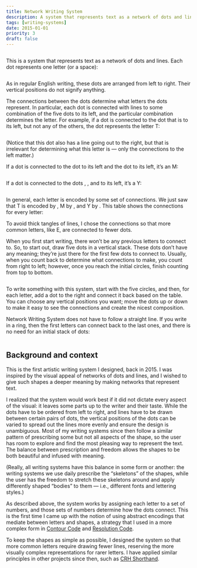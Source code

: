 ```yaml
---
title: Network Writing System
description: A system that represents text as a network of dots and lines
tags: [writing-systems]
date: 2015-01-01
priority: 3
draft: false
---
```


<Box factor={3} extend={true} top={2} bottom={2}>
<Img src="nws/intro.svg" uses="fp" alt="" />
</Box>

This is a system that represents text as a network of dots and lines. Each dot represents one letter (or a space):

<Box factor={1.4}>
<Img src="nws/Sample.svg" alt="" />
</Box>

As in regular English writing, these dots are arranged from left to right. Their vertical positions do not signify anything.

The connections between the dots determine what letters the dots represent. In particular, each dot is connected with lines to some combination of the five dots to its left, and the particular combination determines the letter. For example, if a dot is connected to the dot that is <Connections nums="2"/> to its left, but not any of the others, the dot represents the letter T:

<Box factor={0.6}>
<Img src="nws/T.svg" alt="" />
</Box>

(Notice that this dot also has a line going out to the right, but that is irrelevant for determining what this letter is — only the connections to the left matter.)

If a dot is connected to the dot <Connections nums="3"/> to its left and the dot <Connections nums="5"/> to its left, it’s an M:

<Box factor={0.6}>
<Img src="nws/M.svg" alt="" />
</Box>

If a dot is connected to the dots <Connections nums="1"/>, <Connections nums="2"/>, and <Connections nums="5"/> to its left, it’s a Y:

<Box factor={0.6}>
<Img src="nws/Y.svg" alt="" />
</Box>

In general, each letter is encoded by some set of connections. We just saw that T is encoded by <Connections nums="2"/>, M by <Connections nums="35"/>, and Y by <Connections nums="125"/>. This table shows the connections for every letter:

<div id="encoding">
  <div class="encoding-col">
    <Pair char="A" nums="3"/>
    <Pair char="B" nums="135"/>
    <Pair char="C" nums="25"/>
    <Pair char="D" nums="23"/>
    <Pair char="E" nums="1"/>
    <Pair char="F" nums="123"/>
    <Pair char="G" nums="124"/>
    <Pair char="H" nums="14"/>
    <Pair char="I" nums="5"/>
  </div>
    <div class="encoding-col">
    <Pair char="J" nums="235"/>
    <Pair char="K" nums="234"/>
    <Pair char="L" nums="24"/>
    <Pair char="M" nums="35"/>
    <Pair char="N" nums="12"/>
    <Pair char="O" nums="4"/>
    <Pair char="P" nums="134"/>
    <Pair char="Q" nums="345"/>
    <Pair char="R" nums="15"/>
  </div>
    <div class="encoding-col">
    <Pair char="S" nums="13"/>
    <Pair char="T" nums="2"/>
    <Pair char="U" nums="34"/>
    <Pair char="V" nums="145"/>
    <Pair char="W" nums="45"/>
    <Pair char="X" nums="245"/>
    <Pair char="Y" nums="125"/>
    <Pair char="Z" nums="1234"/>
    <span id="space"><Pair char="space" nums="none"/></span>
  </div>
</div>

To avoid thick tangles of lines, I chose the connections so that more common letters, like E, are connected to fewer dots.

When you first start writing, there won’t be any previous letters to connect to. So, to start out, draw five dots in a vertical stack. These dots don’t have any meaning; they’re just there for the first few dots to connect to. Usually, when you count back to determine what connections to make, you count from right to left; however, once you reach the initial circles, finish counting from top to bottom.

<Box factor={0.8}>
<Img src="nws/Numbering.svg" alt="" />
</Box>

To write something with this system, start with the five circles, and then, for each letter, add a dot to the right and connect it back based on the table. You can choose any vertical positions you want; move the dots up or down to make it easy to see the connections and create the nicest composition.

Network Writing System does not have to follow a straight line. If you write in a ring, then the first letters can connect back to the last ones, and there is no need for an initial stack of dots:

<Box factor={1.4}>
<Img src="nws/ring.svg" alt="" />
</Box>

## Background and context

This is the first artistic writing system I designed, back in 2015. I was inspired by the visual appeal of networks of dots and lines, and I wished to give such shapes a deeper meaning by making networks that represent text.

I realized that the system would work best if it did not dictate every aspect of the visual: it leaves some parts up to the writer and their taste. While the dots have to be ordered from left to right, and lines have to be drawn between certain pairs of dots, the vertical positions of the dots can be varied to spread out the lines more evenly and ensure the design is unambiguous. Most of my writing systems since then follow a similar pattern of prescribing some but not all aspects of the shape, so the user has room to explore and find the most pleasing way to represent the text. The balance between prescription and freedom allows the shapes to be both beautiful and infused with meaning.

(Really, all writing systems have this balance in some form or another: the writing systems we use daily prescribe the “skeletons” of the shapes, while the user has the freedom to stretch these skeletons around and apply differently shaped “bodies” to them — i.e., different fonts and lettering styles.)

As described above, the system works by assigning each letter to a set of numbers, and those sets of numbers determine how the dots connect. This is the first time I came up with the notion of using abstract encodings that mediate between letters and shapes, a strategy that I used in a more complex form in [Contour Code](/work/contour-code) and [Resolution Code](/work/resolution-code).

To keep the shapes as simple as possible, I designed the system so that more common letters require drawing fewer lines, reserving the more visually complex representations for rarer letters. I have applied similar principles in other projects since then, such as [CRH Shorthand](/work/shorthand).